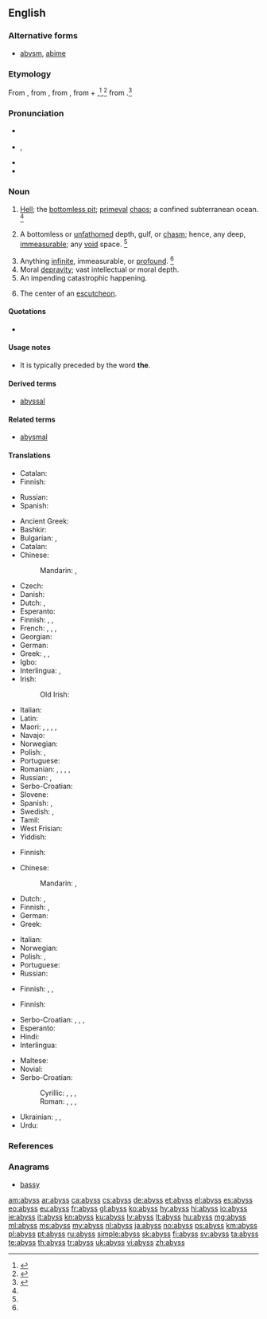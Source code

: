 ==English==

===Alternative forms===
* [[abysm]], [[abime]]

===Etymology===
From {{etyl|enm|en}} {{term|abissus|lang=enm}}, from {{etyl|LL.|en}} {{term|abyssus||a bottomless gulf|lang=la}}, from {{etyl|grc|en}} {{term|ἄβυσσος||bottomless|lang=grc}}, from {{term|ἀ-||not|lang=grc}}+ {{term|βυσσός||deep place|lang=grc}},<ref name=SOED>{{R:SOED5|page=11}}</ref>,<ref name=AHD>{{R:American Heritage 1971|page=6}}</ref> from {{term|βυθός||deep place|lang=grc}}.<ref name=WI3>{{R:MW3 1976|page=9}}</ref>

===Pronunciation===
* {{a|RP}} {{IPA|/əˈbɪs/|lang=en}}
* {{a|US}} {{IPA|/əˈbɪs/|/æˈbɪs/|lang=en}}, {{enPR|ə-bĭs'}}
* {{rhymes|ɪs|lang=en}}
* {{audio|en-us-abyss.ogg|Audio (US)|lang=en}}

===Noun===
{{en-noun|es}}

# [[hell|Hell]]; the [[bottomless pit]]; [[primeval]] [[chaos]]; a confined subterranean ocean. {{defdate|First attested around 1350 to 1470.}}<ref name=SOED/>
# {{context|frequently|figurative|lang=en}} A bottomless or [[unfathomed]] depth, gulf, or [[chasm]]; hence, any deep, [[immeasurable]]; any [[void]] space. {{defdate|First attested in the late 16<sup>th</sup> century.}}<ref name=SOED/>
# Anything [[infinite]], immeasurable, or [[profound]]. {{defdate|First attested in the late 16<sup>th</sup> century.}}<ref name=SOED/>
# Moral [[depravity]]; vast intellectual or moral depth.
# An impending catastrophic happening.
# {{context|heraldry|lang=en}} The center of an [[escutcheon]].

====Quotations====
* {{seeCites}}

====Usage notes====
* {{sense|impending catastrophic happening}} It is typically preceded by the word '''the'''.

====Derived terms====
* [[abyssal]]

====Related terms====
* [[abysmal]]

====Translations====
{{trans-top|hell, bottomless pit}}
* Catalan: {{t+|ca|abisme|m}}
* Finnish: {{t|fi|horna}}
{{trans-mid}}
* Russian: {{t+|ru|про́пасть|f|sc=Cyrl}}
* Spanish: {{t+|es|abismo|m}}
{{trans-bottom}}

{{trans-top|bottomless or unfathomed depth}}
* Ancient Greek: {{t|grc|ἄβυσσος}}
* Bashkir: {{t|ba|упҡын}}
* Bulgarian: {{t+|bg|бездна}}, {{t+|bg|пропаст}}
* Catalan: {{t+|ca|abisme|m}}
* Chinese:
*: Mandarin: {{t+|cmn|深淵|sc=Hani}}, {{t+|cmn|深渊|tr=shēnyuān|sc=Hani}}
* Czech: {{t+|cs|propast|f}}
* Danish: {{t|da|afgrund|c}}
* Dutch: {{t+|nl|afgrond|m}}, {{t+|nl|ravijn|n}}
* Esperanto: {{t+|eo|abismo}}
* Finnish: {{t|fi|kuilu}}, {{t|fi|syöveri}}, {{t|fi|kurimus}}
* French: {{t+|fr|précipice|m}}, {{t+|fr|abysse|m}}, {{t+|fr|abîme|m}}, {{t+|fr|gouffre|m}}
* Georgian: {{t|ka|უფსკრული}}
* German: {{t+|de|Abgrund|m}}
* Greek: {{t+|el|άβυσσος|f}}, {{t+|el|τάρταρα|n-p}}, {{t+|el|χάος|n}}
* Igbo: {{t|ig|mgbùlùgùdù}}
* Interlingua: {{t|ia|abysso}}, {{t|ia|abysmo}}
* Irish: {{t|ga|aibhéis|f}}
*: Old Irish: {{t|sga|abis}}
{{trans-mid}}
* Italian: {{t+|it|abisso|m}}
* Latin: {{t|la|vorāgō|f}}
* Maori: {{t|mi|tōrere}}, {{t|mi|poka tōrere}}, {{t|mi|tomoau}}, {{t|mi|tomoau}}, {{t|mi|tomoau}}
* Navajo: {{t|nv|doo nihonítʼį́ʼgóó ahoodzą́}}
* Norwegian: {{t+|no|avgrunn|m}}
* Polish: {{t+|pl|otchłań|f}}, {{t+|pl|przepaść|f}}
* Portuguese: {{t+|pt|abismo|m}}
* Romanian: {{t+|ro|abis|n}}, {{t+|ro|adânc|n}}, {{t+|ro|adâncime|f}}, {{t+|ro|prăpastie|f}}, {{t+|ro|hău|n}}
* Russian: {{t+|ru|бе́здна|m}}<!--{{t+|ru|пучина|f}} {{qualifier|sea}}-->, {{t+|ru|про́пасть|f|sc=Cyrl}}
* Serbo-Croatian: {{t+|sh|bezdan|m}}
* Slovene: {{t+|sl|brezno|n}}
* Spanish: {{t+|es|abismo|m}}, {{t+|es|sima|f}}
* Swedish: {{t+|sv|djup}}, {{t+|sv|avgrund}}
* Tamil: {{t+|ta|பாதாளம்}}
* West Frisian: {{t|fy|ôfgrûn|c}}
* Yiddish: {{t|yi|תּהום|m|tr=thom|sc=Hebr}}
{{trans-bottom}}

{{trans-top|anything infinite, immeasurable, or profound}}
* Finnish: {{t|fi|syöveri}}
{{trans-mid}}
{{trans-bottom}}

{{trans-top|moral depravity, vast intellectual or moral depth}}
* Chinese:
*: Mandarin: {{t+|cmn|深淵|sc=Hani}}, {{t+|cmn|深渊|tr=shēnyuān|sc=Hani}}
* Dutch: {{t+|nl|afgrond|m}}, {{t+|nl|kloof|m|f}}
* Finnish: {{t+|fi|rappio}}, {{t|fi|syöveri}}
* German: {{t+|de|Abgrund|m}}
* Greek: {{t+|el|άβυσσος|f}}
{{trans-mid}}
* Italian: {{t+|it|abisso|m}}
* Norwegian: {{t+|no|avgrunn|m}}
* Polish: {{t+|pl|otchłań|f}}, {{t+|pl|przepaść|f}}
* Portuguese: {{t+|pt|abismo|m}}
* Russian: {{t+|ru|бездна|f}}
{{trans-bottom}}

{{trans-top|impending catastrophe}}
* Finnish: {{t+|fi|kauheus}}, {{t|fi|syöveri}}, {{t|fi|kurimus}}
{{trans-mid}}
{{trans-bottom}}

{{trans-top|heraldry: center of an escutcheon}}
* Finnish: {{t|fi|sydänkohta}}
{{trans-mid}}
{{trans-bottom}}

{{checktrans-top}}
* Serbo-Croatian: {{t-check|sh|ponor|m}}, {{t-check|sh|ambis|m}}, {{t-check|sh|bezdan|m}}, {{t-check|sh|pučina|f}}
* Esperanto: {{t-check|eo|abismo}}
* Hindi: {{t-check|hi|अथाह|m|tr=athāh|sc=Deva}}
* Interlingua: {{t-check|ia|abysso}}
{{trans-mid}}
* Maltese: {{t-check|mt|abbiss|f}}
* Novial: {{t-check|nov|abise}}
* Serbo-Croatian:
*: Cyrillic: {{t-check|sh|понор|m|sc=Cyrl}}, {{t-check|sh|амбис|m|sc=Cyrl}}, {{t-check|sh|бездан|m|sc=Cyrl}}, {{t-check|sh|костоломија|f|sc=Cyrl}}
*: Roman: {{t-check|sh|ponor|m}}, {{t-check|sh|ambis|m}}, {{t-check|sh|bezdan|m}}, {{t-check|sh|kostolomija|f}}
* Ukrainian: {{t-check|uk|безодня|f|sc=Cyrl}}, {{t-check|uk|прірва|f|sc=Cyrl}}, {{t-check|uk|пучина|f|sc=Cyrl}}
* Urdu: {{t+check|ur|اتھاہ|tr=athāh|m}}
{{trans-bottom}}

===References===
<references/>

===Anagrams===
* [[bassy#English|bassy]]

[[am:abyss]]
[[ar:abyss]]
[[ca:abyss]]
[[cs:abyss]]
[[de:abyss]]
[[et:abyss]]
[[el:abyss]]
[[es:abyss]]
[[eo:abyss]]
[[eu:abyss]]
[[fr:abyss]]
[[gl:abyss]]
[[ko:abyss]]
[[hy:abyss]]
[[hi:abyss]]
[[io:abyss]]
[[ie:abyss]]
[[it:abyss]]
[[kn:abyss]]
[[ku:abyss]]
[[lv:abyss]]
[[lt:abyss]]
[[hu:abyss]]
[[mg:abyss]]
[[ml:abyss]]
[[ms:abyss]]
[[my:abyss]]
[[nl:abyss]]
[[ja:abyss]]
[[no:abyss]]
[[ps:abyss]]
[[km:abyss]]
[[pl:abyss]]
[[pt:abyss]]
[[ru:abyss]]
[[simple:abyss]]
[[sk:abyss]]
[[fi:abyss]]
[[sv:abyss]]
[[ta:abyss]]
[[te:abyss]]
[[th:abyss]]
[[tr:abyss]]
[[uk:abyss]]
[[vi:abyss]]
[[zh:abyss]]